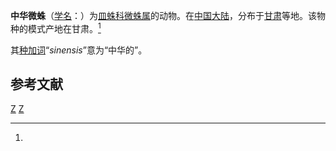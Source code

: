 {{Speciesbox
| taxon = Erigone sinensis
| binomial_authority = Schenkel, 1937<ref name='id13235'>{{cite web| url =http://www.bioinfo.cn/db05/BjdwSpecies.php?action=view&id=13235| title =中华微蛛| work =《中国动物物种编目数据库》| publisher =中国科学院微生物研究所| author =中国科学院动物研究所| accessdate =2009-04-28| deadurl =yes| archiveurl =https://web.archive.org/web/20160305004003/http://www.bioinfo.cn/db05/BjdwSpecies.php?action=view&id=13235| archivedate =2016-03-05}}</ref>
}}

'''中华微蛛'''（[[学名|学名]]：{{lang|la|''Erigone sinensis''}}）为[[皿蛛科|皿蛛科]][[微蛛属|微蛛属]]的动物。在[[中国大陆|中国大陆]]，分布于[[甘肃|甘肃]]等地。该物种的模式产地在甘肃。<ref name='id13235'/>

其[[种加词|种加词]]“''sinensis''”意为“中华的”。

== 参考文献 ==
{{reflist}}

{{taxonbar}}
[[Category:_1937年描述的动物|Z]]
[[Category:微蛛属|Z]]